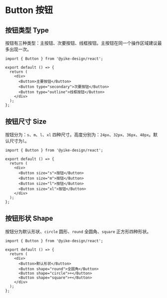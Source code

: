 # Button 按钮

## 按钮类型 Type

按钮有三种类型：主按钮、次要按钮、线框按钮。主按钮在同一个操作区域建议最多出现一次。

```tsx
import { Button } from '@yike-design/react';

export default () => {
  return (
    <div>
      <Button>主要按钮</Button>
      <Button type="secondary">次要按钮</Button>
      <Button type="outline">线框按钮</Button>
    </div>
  );
};
```

## 按钮尺寸 Size

按钮分为：`s`、`m`、`l`、`xl` 四种尺寸。高度分别为：`24px`、`32px`、`36px`、`48px`。默认尺寸为`l`。

```tsx
import { Button } from '@yike-design/react';

export default () => {
  return (
    <div>
      <Button size="s">按钮</Button>
      <Button size="m">按钮</Button>
      <Button size="l">按钮</Button>
      <Button size="xl">按钮</Button>
    </div>
  );
};
```

## 按钮形状 Shape

按钮分为默认形状、`circle` 圆形、`round` 全圆角、`square` 正方形四种形状。

```tsx
import { Button } from '@yike-design/react';

export default () => {
  return (
    <div>
      <Button>默认形状</Button>
      <Button shape="round">全圆角</Button>
      <Button shape="circle">+</Button>
      <Button shape="square">+</Button>
    </div>
  );
};
```

